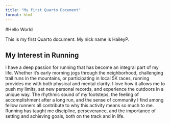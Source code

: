 ```yaml
---
title: "My first Quarto Document"
format: html
---
```


#Hello World

This is my first Quarto document. My nick name is HaileyP.

## My Interest in Running

I have a deep passion for running that has become an integral part of my life. Whether it's early morning jogs through the neighborhood, challenging trail runs in the mountains, or participating in local 5K races, running provides me with both physical and mental clarity. I love how it allows me to push my limits, set new personal records, and experience the outdoors in a unique way. The rhythmic sound of my footsteps, the feeling of accomplishment after a long run, and the sense of community I find among fellow runners all contribute to why this activity means so much to me. Running has taught me discipline, perseverance, and the importance of setting and achieving goals, both on the track and in life.